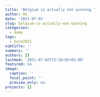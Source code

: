 ```yaml
---
title: 'Belgium is actually not winning '
author: HS
date: '2021-07-02'
slug: belgium-is-actually-not-winning
categories:
  - Game
tags:
  - Euro2021
subtitle: ''
summary: ''
authors: []
lastmod: '2021-07-02T23:10:05+02:00'
featured: no
image:
  caption: ''
  focal_point: ''
  preview_only: no
projects: []
---
```

